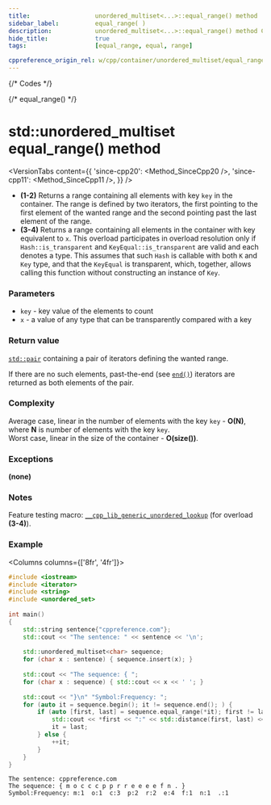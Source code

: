 ```yaml
---
title:					unordered_multiset<...>::equal_range() method
sidebar_label:			equal_range( )
description:			unordered_multiset<...>::equal_range() method C++ documentation
hide_title:				true
tags:					[equal_range, equal, range]

cppreference_origin_rel: w/cpp/container/unordered_multiset/equal_range
---
```



{/* Codes */}

{/* equal_range() */}

# std::unordered_multiset equal_range() method

<VersionTabs content={{
	'since-cpp20': <Method_SinceCpp20 />,
	'since-cpp11': <Method_SinceCpp11 />,
}} />

- **(1-2)** Returns a range containing all elements with key `key` in the container.
  The range is defined by two iterators, the first pointing to the first element of the wanted range and the second pointing past the last element of the range.
- **(3-4)** Returns a range containing all elements in the container with key equivalent to `x`.
  This overload participates in overload resolution only if `Hash::is_transparent` and `KeyEqual::is_transparent` are valid and each denotes a type.
  This assumes that such `Hash` is callable with both `K` and `Key` type, and that the `KeyEqual` is transparent, which, together, allows calling this function without constructing an instance of `Key`.

### Parameters

 - `key` - key value of the elements to count
 - `x` - a value of any type that can be transparently compared with a key

### Return value

[`std::pair`](#) containing a pair of iterators defining the wanted range.

If there are no such elements, past-the-end (see [`end()`](/docs/std/containers/unordered_multiset/end)) iterators are returned as both elements of the pair.

### Complexity

Average case, linear in the number of elements with the key `key` - **O(N)**, where **N** is number of elements with the key `key`.  
Worst case, linear in the size of the container - **O(size())**.

### Exceptions

**(none)**

### Notes

Feature testing macro: [`__cpp_lib_generic_unordered_lookup`](#) (for overload **(3-4)**).

### Example

<Columns columns={['8fr', '4fr']}>
<div>

```cpp title='Main.cpp' showLineNumbers
#include <iostream>
#include <iterator>
#include <string>
#include <unordered_set>
 
int main()
{
    std::string sentence{"cppreference.com"};
    std::cout << "The sentence: " << sentence << '\n';
 
    std::unordered_multiset<char> sequence;
    for (char x : sentence) { sequence.insert(x); }
 
    std::cout << "The sequence: { ";
    for (char x : sequence) { std::cout << x << ' '; }
 
    std::cout << "}\n" "Symbol:Frequency: ";
    for (auto it = sequence.begin(); it != sequence.end(); ) {
        if (auto [first, last] = sequence.equal_range(*it); first != last) {
            std::cout << *first << ":" << std::distance(first, last) << "  ";
            it = last;
        } else {
            ++it;
        }
    }
}
```

</div>
<div>

```plaintext title="Output"
The sentence: cppreference.com
The sequence: { m o c c c p p r r e e e e f n . }
Symbol:Frequency: m:1  o:1  c:3  p:2  r:2  e:4  f:1  n:1  .:1
```

</div>
</Columns>
